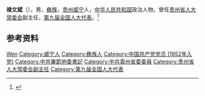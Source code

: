 '''禄文斌'''（{{bd|1933年|}}），男，[[彝族|彝族]]，[[贵州|贵州]][[威宁|威宁]]人，[[中华人民共和国|中华人民共和国]]政治人物，曾任[[贵州省人大常委会|贵州省人大常委会]]副主任，[[第九届全国人大代表|第九届全国人大代表]]。<ref>{{Cite book|title=贵州百科全书|author=孙淦, 庹文升, 何仁仲主编|publisher=中国大百科全书出版社|year=2005|isbn=9787500074069|location=贵阳|pages=}}</ref>

== 参考资料 ==
{{reflist}}

{{中国人物小作品}}

{{Authority control}}
{{DEFAULTSORT:Lu禄}}
[[Category:禄姓|Wen]]
[[Category:威宁人|Category:威宁人]]
[[Category:彝族人|Category:彝族人]]
[[Category:中国共产党党员_(1952年入党)|Category:中国共产党党员 (1952年入党)]]
[[Category:中共畢節地委書記|Category:中共畢節地委書記]]
[[Category:中共貴州省委委員|Category:中共貴州省委委員]]
[[Category:贵州省人大常委会副主任|Category:贵州省人大常委会副主任]]
[[Category:第九届全国人大代表|Category:第九届全国人大代表]]